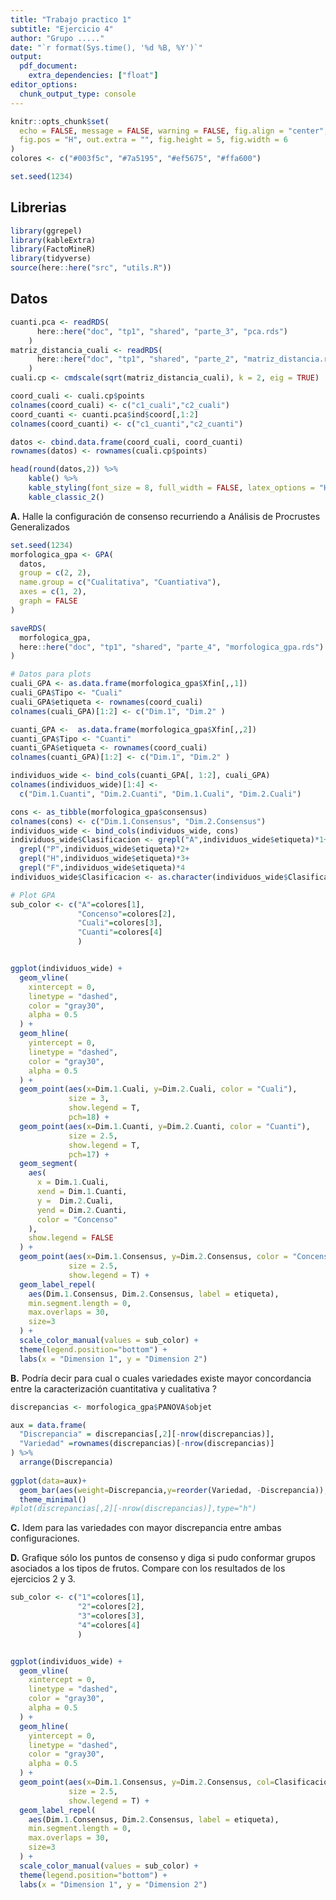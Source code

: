 ```yaml
---
title: "Trabajo practico 1"
subtitle: "Ejercicio 4"
author: "Grupo ....."
date: "`r format(Sys.time(), '%d %B, %Y')`"
output: 
  pdf_document:
    extra_dependencies: ["float"]
editor_options: 
  chunk_output_type: console
---
```


```r
knitr::opts_chunk$set(
  echo = FALSE, message = FALSE, warning = FALSE, fig.align = "center",
  fig.pos = "H", out.extra = "", fig.height = 5, fig.width = 6
)
colores <- c("#003f5c", "#7a5195", "#ef5675", "#ffa600")

set.seed(1234)

```


## Librerias

```r
library(ggrepel)
library(kableExtra)
library(FactoMineR)
library(tidyverse)
source(here::here("src", "utils.R"))
```

## Datos

```r
cuanti.pca <- readRDS(
      here::here("doc", "tp1", "shared", "parte_3", "pca.rds")
    )  
matriz_distancia_cuali <- readRDS(
      here::here("doc", "tp1", "shared", "parte_2", "matriz_distancia.rds")
    )  
cuali.cp <- cmdscale(sqrt(matriz_distancia_cuali), k = 2, eig = TRUE)

coord_cuali <- cuali.cp$points
colnames(coord_cuali) <- c("c1_cuali","c2_cuali")
coord_cuanti <- cuanti.pca$ind$coord[,1:2]
colnames(coord_cuanti) <- c("c1_cuanti","c2_cuanti")

datos <- cbind.data.frame(coord_cuali, coord_cuanti)
rownames(datos) <- rownames(cuali.cp$points)
```

```r
head(round(datos,2)) %>% 
    kable() %>% 
    kable_styling(font_size = 8, full_width = FALSE, latex_options = "HOLD_position") %>% 
    kable_classic_2() 
```


**A.** Halle la configuración de consenso recurriendo a Análisis de Procrustes 
Generalizados

```r
set.seed(1234)
morfologica_gpa <- GPA(
  datos, 
  group = c(2, 2), 
  name.group = c("Cualitativa", "Cuantiativa"),
  axes = c(1, 2),
  graph = FALSE
)

saveRDS(
  morfologica_gpa,
  here::here("doc", "tp1", "shared", "parte_4", "morfologica_gpa.rds")
)

```

```r
# Datos para plots
cuali_GPA <- as.data.frame(morfologica_gpa$Xfin[,,1])
cuali_GPA$Tipo <- "Cuali"
cuali_GPA$etiqueta <- rownames(coord_cuali)
colnames(cuali_GPA)[1:2] <- c("Dim.1", "Dim.2" )

cuanti_GPA <-  as.data.frame(morfologica_gpa$Xfin[,,2])
cuanti_GPA$Tipo <- "Cuanti"
cuanti_GPA$etiqueta <- rownames(coord_cuali)
colnames(cuanti_GPA)[1:2] <- c("Dim.1", "Dim.2" )

individuos_wide <- bind_cols(cuanti_GPA[, 1:2], cuali_GPA)
colnames(individuos_wide)[1:4] <-
  c("Dim.1.Cuanti", "Dim.2.Cuanti", "Dim.1.Cuali", "Dim.2.Cuali")

cons <- as_tibble(morfologica_gpa$consensus)
colnames(cons) <- c("Dim.1.Consensus", "Dim.2.Consensus")
individuos_wide <- bind_cols(individuos_wide, cons)
individuos_wide$Clasificacion <- grepl("A",individuos_wide$etiqueta)*1+
  grepl("P",individuos_wide$etiqueta)*2+
  grepl("H",individuos_wide$etiqueta)*3+
  grepl("F",individuos_wide$etiqueta)*4
individuos_wide$Clasificacion <- as.character(individuos_wide$Clasificacion)
```



```r
# Plot GPA
sub_color <- c("A"=colores[1], 
               "Concenso"=colores[2], 
               "Cuali"=colores[3],
               "Cuanti"=colores[4]
               )


ggplot(individuos_wide) +
  geom_vline(
    xintercept = 0,
    linetype = "dashed",
    color = "gray30",
    alpha = 0.5
  ) +
  geom_hline(
    yintercept = 0,
    linetype = "dashed",
    color = "gray30",
    alpha = 0.5
  ) +
  geom_point(aes(x=Dim.1.Cuali, y=Dim.2.Cuali, color = "Cuali"),
             size = 3,
             show.legend = T, 
             pch=18) +
  geom_point(aes(x=Dim.1.Cuanti, y=Dim.2.Cuanti, color = "Cuanti"),
             size = 2.5,
             show.legend = T,
             pch=17) +
  geom_segment(
    aes(
      x = Dim.1.Cuali,
      xend = Dim.1.Cuanti,
      y =  Dim.2.Cuali,
      yend = Dim.2.Cuanti,
      color = "Concenso"
    ),
    show.legend = FALSE
  ) +
  geom_point(aes(x=Dim.1.Consensus, y=Dim.2.Consensus, color = "Concenso"),
             size = 2.5,
             show.legend = T) +
  geom_label_repel(
    aes(Dim.1.Consensus, Dim.2.Consensus, label = etiqueta),
    min.segment.length = 0,
    max.overlaps = 30,
    size=3
  ) +
  scale_color_manual(values = sub_color) +
  theme(legend.position="bottom") +
  labs(x = "Dimension 1", y = "Dimension 2")
```


**B.** Podría decir para cual o cuales variedades existe mayor concordancia 
entre la caracterización cuantitativa y cualitativa ?


```r
discrepancias <- morfologica_gpa$PANOVA$objet
```

```r
aux = data.frame(
  "Discrepancia" = discrepancias[,2][-nrow(discrepancias)],
  "Variedad" =rownames(discrepancias)[-nrow(discrepancias)]
) %>% 
  arrange(Discrepancia)
  
ggplot(data=aux)+
  geom_bar(aes(weight=Discrepancia,y=reorder(Variedad, -Discrepancia)),width = .2) +
  theme_minimal() 
#plot(discrepancias[,2][-nrow(discrepancias)],type="h")
```


**C.** Idem para las variedades con mayor discrepancia entre ambas 
configuraciones.

**D.** Grafique sólo los puntos de consenso y diga si pudo conformar grupos 
asociados a los tipos de frutos. Compare con los resultados de los ejercicios 2 
y 3.


```r

sub_color <- c("1"=colores[1], 
               "2"=colores[2], 
               "3"=colores[3],
               "4"=colores[4]
               )


ggplot(individuos_wide) +
  geom_vline(
    xintercept = 0,
    linetype = "dashed",
    color = "gray30",
    alpha = 0.5
  ) +
  geom_hline(
    yintercept = 0,
    linetype = "dashed",
    color = "gray30",
    alpha = 0.5
  ) +
  geom_point(aes(x=Dim.1.Consensus, y=Dim.2.Consensus, col=Clasificacion),
             size = 2.5,
             show.legend = T) +
  geom_label_repel(
    aes(Dim.1.Consensus, Dim.2.Consensus, label = etiqueta),
    min.segment.length = 0,
    max.overlaps = 30,
    size=3
  ) +
  scale_color_manual(values = sub_color) +
  theme(legend.position="bottom") +
  labs(x = "Dimension 1", y = "Dimension 2")
```

